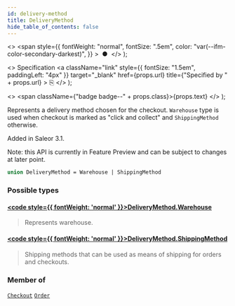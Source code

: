 ```yaml
---
id: delivery-method
title: DeliveryMethod
hide_table_of_contents: false
---
```


  <>
    <span
      style={{
        fontWeight: "normal",
        fontSize: ".5em",
        color: "var(--ifm-color-secondary-darkest)",
      }}
    >
      &nbsp;●&nbsp;
    </span>
  </>
);

  <>
    Specification
    <a
      className="link"
      style={{ fontSize: "1.5em", paddingLeft: "4px" }}
      target="\_blank"
      href={props.url}
      title={"Specified by " + props.url}
    >
      ⎘
    </a>
  </>
);

  <>
    <span className={"badge badge--" + props.class}>{props.text}</span>
  </>
);

Represents a delivery method chosen for the checkout. `Warehouse` type is used when checkout is marked as "click and collect" and `ShippingMethod` otherwise.

Added in Saleor 3.1.

Note: this API is currently in Feature Preview and can be subject to changes at later point.

```graphql
union DeliveryMethod = Warehouse | ShippingMethod
```

### Possible types

#### [<code style={{ fontWeight: 'normal' }}>DeliveryMethod.<b>Warehouse</b></code>](../../../storefront/products/objects/warehouse) <Badge class="secondary" text="object"/>

> Represents warehouse.

#### [<code style={{ fontWeight: 'normal' }}>DeliveryMethod.<b>ShippingMethod</b></code>](../../../storefront/shipping/objects/shipping-method) <Badge class="secondary" text="object"/>

> Shipping methods that can be used as means of shipping for orders and checkouts.

### Member of

[`Checkout`](../../../storefront/checkout/objects/checkout) <Badge class="secondary" text="object"/><Bullet />[`Order`](../../../storefront/orders/objects/order) <Badge class="secondary" text="object"/>
